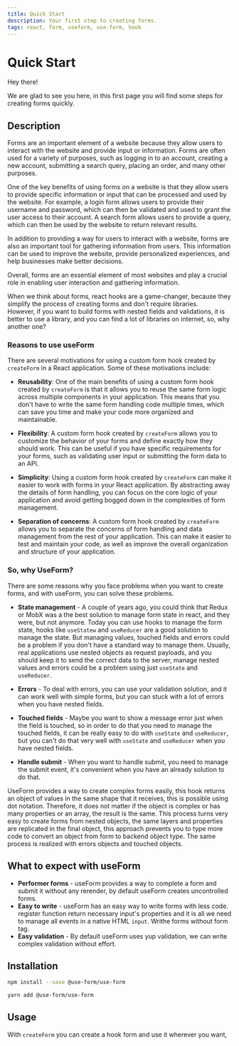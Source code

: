 ```yaml
---
title: Quick Start
description: Your first step to creating forms.
tags: react, form, useform, use-form, hook
---
```


# Quick Start

Hey there!

We are glad to see you here, in this first page you will find some steps for creating forms quickly.

## Description

Forms are an important element of a website because they allow users to interact with the website and provide input or information. Forms are often used for a variety of purposes, such as logging in to an account, creating a new account, submitting a search query, placing an order, and many other purposes.

One of the key benefits of using forms on a website is that they allow users to provide specific information or input that can be processed and used by the website. For example, a login form allows users to provide their username and password, which can then be validated and used to grant the user access to their account. A search form allows users to provide a query, which can then be used by the website to return relevant results.

In addition to providing a way for users to interact with a website, forms are also an important tool for gathering information from users. This information can be used to improve the website, provide personalized experiences, and help businesses make better decisions.

Overall, forms are an essential element of most websites and play a crucial role in enabling user interaction and gathering information.

When we think about forms, react hooks are a game-changer, because they simplify the process of creating forms and don't require libraries.  
However, if you want to build forms with nested fields and validations, it is better to use a library, and you can find a lot of libraries on internet, so, why another one?

### Reasons to use useForm

There are several motivations for using a custom form hook created by `createForm` in a React application. Some of these motivations include:

- **Reusability**: One of the main benefits of using a custom form hook created by `createForm` is that it allows you to reuse the same form logic across multiple components in your application. This means that you don't have to write the same form handling code multiple times, which can save you time and make your code more organized and maintainable.

- **Flexibility**: A custom form hook created by `createForm` allows you to customize the behavior of your forms and define exactly how they should work. This can be useful if you have specific requirements for your forms, such as validating user input or submitting the form data to an API.

- **Simplicity**: Using a custom form hook created by `createForm` can make it easier to work with forms in your React application. By abstracting away the details of form handling, you can focus on the core logic of your application and avoid getting bogged down in the complexities of form management.

- **Separation of concerns**: A custom form hook created by `createForm` allows you to separate the concerns of form handling and data management from the rest of your application. This can make it easier to test and maintain your code, as well as improve the overall organization and structure of your application.

### So, why UseForm?

There are some reasons why you face problems when you want to create forms, and with useForm, you can solve these problems.

- **State management** - A couple of years ago, you could think that Redux or
  MobX was a the best solution to manage form state in react, and they were, but not anymore. Today
  you can use hooks to manage the form state, hooks like `useStatew` and
  `useReducer` are a good solution to manage the state. But managing values,
  touched fields and errors could be a problem if you don't have a standard way to
  manage them. Usually, real applications use nested objects as request payloads,
  and you should keep it to send the correct data to the server, manage nested
  values and errors could be a problem using just `useState` and `useReducer`.

- **Errors** - To deal with errors, you can use your validation solution, and it can
  work well with simple forms, but you can stuck with a lot of errors when you
  have nested fields.

- **Touched fields** - Maybe you want to show a message error
  just when the field is touched, so in order to do that you need to manage the
  touched fields, it can be really easy to do with `useState` and `useReducer`,
  but you can't do that very well with `useState` and `useReducer` when you have
  nested fields.

- **Handle submit** - When you want to handle submit, you need to
  manage the submit event, it's convenient when you have an already solution to do
  that.

UseForm provides a way to create complex forms easily, this hook returns an object
of values ​​in the same shape that it receives, this is possible using dot notation.
Therefore, it does not matter if the object is complex or has many properties or
an array, the result is the same. This process turns very easy to create forms from
nested objects, the same layers and properties are replicated in the final object,
this approach prevents you to type more code to convert an object from form to backend
object type. The same process is realized with errors objects and touched objects.

## What to expect with useForm

- **Performer forms** - useForm provides a way to complete a form and submit it without any rerender, by default useForm creates uncontrolled forms.
- **Easy to write** - useForm has an easy way to write forms with less code. register function return necessary input's properties and it is all we need to manage all events in a native HTML `input`. Writhe forms without form tag.
- **Easy validation** - By default useForm uses yup validation, we can write complex validation without effort.

## Installation

```bash
npm install --save @use-form/use-form
```

```bash
yarn add @use-form/use-form
```

## Usage

With `createForm` you can create a hook form and use it wherever you want,

<Demo url="https://codesandbox.io/embed/useform-quick-start-ypoxu?fontsize=14&hidenavigation=1&theme=dark" />
